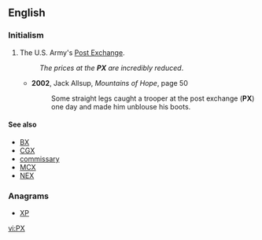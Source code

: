 {{also|px|℞|πχ}}
==English==
{{wikipedia|Post exchange}}

===Initialism===
{{rfc-header|Initialism}}
{{head|en|initialism}}

# {{context|US|military|lang=en}} The U.S. Army's [[Post Exchange]].
#: ''The prices at the '''PX''' are incredibly reduced''.
#* '''2002''', Jack Allsup, ''Mountains of Hope'', page 50
#*: Some straight legs caught a trooper at the post exchange ('''PX''') one day and made him unblouse his boots.

====See also====
* [[BX]]
* [[CGX]]
* [[commissary]]
* [[MCX]]
* [[NEX]]

===Anagrams===
* [[XP#English|XP]]

[[vi:PX]]